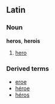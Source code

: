 ==Latin==
===Noun===
'''heros''', '''herois'''

# [[hero]]

===Derived terms===
*[[eroe]]
*[[héroe]]
*[[héros]]
